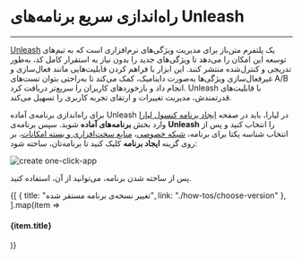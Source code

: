 

<Layout>
<Head>
<title>مستندات راه‌اندازی سریع برنامه‌های unleash - لیارا</title>
</Head>

# راه‌اندازی سریع برنامه‌های Unleash
<hr className="mb-2" />

<a href="https://unleash.org/" className="blue-link">Unleash</a> یک پلتفرم متن‌باز برای مدیریت ویژگی‌های نرم‌افزاری است که به تیم‌های توسعه این امکان را می‌دهد تا ویژگی‌های جدید را بدون نیاز به استقرار کامل کد، به‌طور تدریجی و کنترل‌شده منتشر کنند. این ابزار با فراهم کردن قابلیت‌هایی مانند فعال‌سازی و غیرفعال‌سازی ویژگی‌ها به‌صورت داینامیک، کمک می‌کند تا به‌راحتی بتوان تست‌های A/B انجام داد و بازخوردهای کاربران را سریع‌تر دریافت کرد. Unleash با قابلیت‌های قدرتمندش، مدیریت تغییرات و ارتقای تجربه کاربری را تسهیل می‌کند.







<div className="h-4" />

برای راه‌اندازی برنامه‌ی آماده Unleash در لیارا، باید در صفحه <a href="https://console.liara.ir/apps/create" className="blue-link">ایجاد برنامه‌ کنسول لیارا</a> وارد بخش <b>برنامه‌های آماده</b> شوید.
سپس برنامه‌ی <b>Unleash</b> 
را انتخاب کنید و پس از انتخاب شناسه یکتا برای برنامه، <a href="/paas/details/private-network" className="blue-link">شبکه خصوصی</a>، <a href="/paas/details/plans/about" className="blue-link">منابع سخت‌افزاری و بسته امکانات</a>، بر روی گزینه <b>ایجاد برنامه</b> کلیک کنید تا برنامه‌تان، ساخته شود:
<div className="h-4" />
<img src="https://files.liara.ir/docs/unleash/create.gif" alt="create one-click-app" />

<div className="h-4" />

پس از ساخته شدن برنامه، می‌توانید از آن، استفاده کنید.

<Section id="see-also" title="همچنین بخوانید:" />

<div className='h-2' />
<div className="grid md:grid-cols-1 gap-4">
            {[
      {
        title: "تغییر نسخه‌ی برنامه مستقر شده",
        link: "./how-tos/choose-version"
      },
  ].map(item =>
    <Link href={item.link}>
    <Card className="flex cursor-pointer w-full items-center justify-between">
        <div className="flex items-center gap-3">
        <h4>
            {item.title}
        </h4>
        </div>
        <GoArrowLeft className="ml-1" />
    </Card>
    </Link>
            )}
</div>


</Layout>